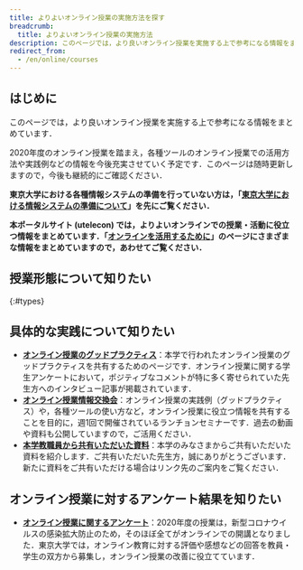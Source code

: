 ```yaml
---
title: よりよいオンライン授業の実施方法を探す
breadcrumb:
  title: よりよいオンライン授業の実施方法
description: このページでは，より良いオンライン授業を実施する上で参考になる情報をまとめています．
redirect_from:
  - /en/online/courses
---
```



## はじめに

このページでは，より良いオンライン授業を実施する上で参考になる情報をまとめています．

2020年度のオンライン授業を踏まえ，各種ツールのオンライン授業での活用方法や実践例などの情報を今後充実させていく予定です．このページは随時更新しますので，今後も継続的にご確認ください．

**東京大学における各種情報システムの準備を行っていない方は，「[東京大学における情報システムの準備について](/faculty_members/)」を先にご覧ください．**

**本ポータルサイト (utelecon) では，よりよいオンラインでの授業・活動に役立つ情報をまとめています．「[オンラインを活用するために](/online/)」のページにさまざまな情報をまとめていますので，あわせてご覧ください．**


## 授業形態について知りたい
{:#types}

<Courses variant="individual" />

## 具体的な実践について知りたい

- **[オンライン授業のグッドプラクティス](/good-practice/)**：本学で行われたオンライン授業のグッドプラクティスを共有するためのページです．オンライン授業に関する学生アンケートにおいて，ポジティブなコメントが特に多く寄せられていた先生方へのインタビュー記事が掲載されています．
- **[オンライン授業情報交換会](/events/luncheon/)**：オンライン授業の実践例（グッドプラクティス）や，各種ツールの使い方など，オンライン授業に役立つ情報を共有することを目的に，週1回で開催されているランチョンセミナーです．過去の動画や資料も公開していますので，ご活用ください．
- **[本学教職員から共有いただいた資料](shared/)**：本学のみなさまからご共有いただいた資料を紹介します．ご共有いただいた先生方，誠にありがとうございます． 新たに資料をご共有いただける場合はリンク先のご案内をご覧ください．

## オンライン授業に対するアンケート結果を知りたい
- **[オンライン授業に関するアンケート](/questionnaire/)**：2020年度の授業は，新型コロナウイルスの感染拡⼤防止のため，そのほぼ全てがオンラインでの開講となりました．東京大学では，オンライン教育に対する評価や感想などの回答を教員・学生の双方から募集し，オンライン授業の改善に役立てています．

